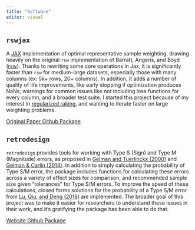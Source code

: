 ```yaml
---
title: "Software"
editor: visual
---
```


## `rswjax`

A [JAX](https://github.com/google/jax) implementation of optimal representative sample weighting, drawing heavily on the original `rsw` implementation of Barratt, Angeris, and Boyd ([rsw](https://github.com/cvxgrp/rsw/tree/master)). Thanks to rewriting some core operations in Jax, it is significantly faster than `rsw` for medium-large datasets, especially those with many columns (ex: 5k+ rows, 20+ columns). In addition,
it adds a number of quality of life improvements, like early stopping if optimization produces NaNs, warnings for common issues like not including loss functions for every column, and a broader test suite. I started this project because of my interest in [regularized raking](https://andytimm.github.io/posts/NYSOPM_talk_regularized_raking/NYOSPM_talk.html), and wanting to iterate faster on large weighting problems.

```{=html}
    <a class="btn btn-outline-dark btn-sm" href="https://stanford.edu/~boyd/papers/optimal_representative_sampling.html" target="_blank" rel="noopener noreferrer">
    <i class="bi bi-file-text" role="img" aria-label="Original Paper"></i>
    Original Paper
</a>
    </a> <a class="btn btn-outline-dark btn-sm" ,="" href=https://github.com/andytimm/rswjax target="_blank" rel="noopener noreferrer">
        <i class="bi bi-github" role="img" aria-label="Github"></i>
        Github
    </a> <a class="btn btn-outline-dark btn-sm" ,="" href="https://pypi.org/project/rswjax/" target="_blank" rel="noopener noreferrer">
        <i class="bi bi-box-seam" role="img" aria-label="Package"></i>
        Package
    </a>
```

## `retrodesign`

`retrodesign` provides tools for working with Type S (Sign) and Type M (Magnitude) errors, as proposed in [Gelman and Tuerlinckx (2000)](https://link.springer.com/article/10.1007/s001800000040) and [Gelman & Carlin (2014)](https://journals.sagepub.com/doi/full/10.1177/1745691614551642). In addition to simply calculating the probability of Type S/M error, the package includes functions for calculating these errors across a variety of effect sizes for comparison, and recommended sample size given "tolerances" for Type S/M errors. To improve the speed of these calculations, closed forms solutions for the probability of a Type S/M error from [Lu, Qiu, and Deng (2018)](https://pubmed.ncbi.nlm.nih.gov/29569719/) are implemented. The broader goal of this project was to make it easier for researchers to understand these issues in their work, and it's gratifying the package has been able to do that.

```{=html}
<a class="btn btn-outline-dark btn-sm" ,="" href="https://andytimm.github.io/posts/Intro%20to%20Retrodesign/2019-02-05-Intro_To_retrodesign.html" target="_blank" rel="noopener noreferrer">
        <i class="bi bi-info" role="img" aria-label="Website"></i>
        Website
    </a> <a class="btn btn-outline-dark btn-sm" ,="" href="https://github.com/andytimm/retrodesign" target="_blank" rel="noopener noreferrer">
        <i class="bi bi-github" role="img" aria-label="Github"></i>
        Github
    </a> <a class="btn btn-outline-dark btn-sm" ,="" href="https://cran.r-project.org/web/packages/retrodesign/index.html" target="_blank" rel="noopener noreferrer">
        <i class="bi bi-box-seam" role="img" aria-label="Package"></i>
        Package
    </a>
```
